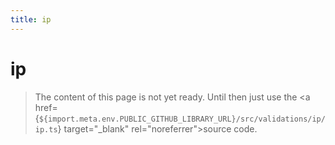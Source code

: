 ```yaml
---
title: ip
---
```


# ip

> The content of this page is not yet ready. Until then just use the <a href={`${import.meta.env.PUBLIC_GITHUB_LIBRARY_URL}/src/validations/ip/ip.ts`} target="\_blank" rel="noreferrer">source code</a>.
